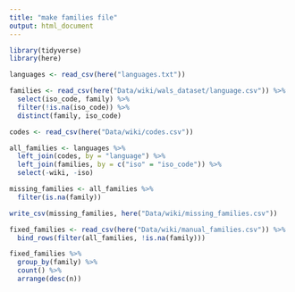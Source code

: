 ```yaml
---
title: "make families file"
output: html_document
---
```


```r
library(tidyverse)
library(here)
```

```r
languages <- read_csv(here("languages.txt"))

families <- read_csv(here("Data/wiki/wals_dataset/language.csv")) %>%
  select(iso_code, family) %>%
  filter(!is.na(iso_code)) %>%
  distinct(family, iso_code)

codes <- read_csv(here("Data/wiki/codes.csv"))

all_families <- languages %>%
  left_join(codes, by = "language") %>%
  left_join(families, by = c("iso" = "iso_code")) %>%
  select(-wiki, -iso)
```

```r
missing_families <- all_families %>%
  filter(is.na(family))

write_csv(missing_families, here("Data/wiki/missing_families.csv"))
```

```r
fixed_families <- read_csv(here("Data/wiki/manual_families.csv")) %>% 
  bind_rows(filter(all_families, !is.na(family)))

fixed_families %>%
  group_by(family) %>%
  count() %>%
  arrange(desc(n))
```
